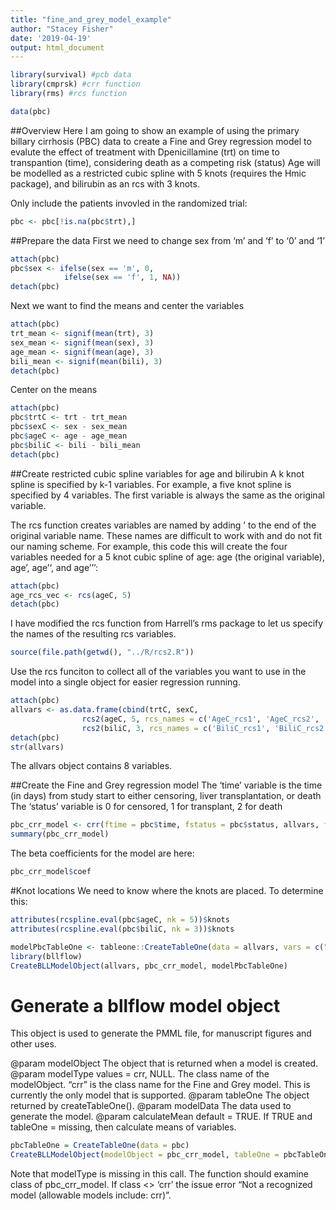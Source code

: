 ```yaml
---
title: "fine_and_grey_model_example"
author: "Stacey Fisher"
date: '2019-04-19'
output: html_document
---
```


```r
library(survival) #pcb data
library(cmprsk) #crr function
library(rms) #rcs function
```

```r
data(pbc)
```

##Overview
Here I am going to show an example of using the primary billary cirrhosis (PBC) data to create a Fine and Grey regression model to evalute the effect of treatment with Dpenicillamine (trt) on time to transpantion (time), considering death as a competing risk (status)
Age will be modelled as a restricted cubic spline with 5 knots (requires the Hmic package), and bilirubin as an rcs with 3 knots.

Only include the patients invovled in the randomized trial:
```r
pbc <- pbc[!is.na(pbc$trt),]
```

##Prepare the data
First we need to change sex from 'm' and 'f' to '0' and '1'
```r
attach(pbc)
pbc$sex <- ifelse(sex == 'm', 0,
            ifelse(sex == 'f', 1, NA))
detach(pbc)
```

Next we want to find the means and center the variables
```r
attach(pbc)
trt_mean <- signif(mean(trt), 3)
sex_mean <- signif(mean(sex), 3)
age_mean <- signif(mean(age), 3)
bili_mean <- signif(mean(bili), 3)
detach(pbc)
```

Center on the means
```r
attach(pbc)
pbc$trtC <- trt - trt_mean
pbc$sexC <- sex - sex_mean
pbc$ageC <- age - age_mean
pbc$biliC <- bili - bili_mean
detach(pbc)
```

##Create restricted cubic spline variables for age and bilirubin
A k knot spline is specified by k-1 variables. For example, a five knot spline is specified by 4 variables. The first variable is always the same as the original variable.

The rcs function creates variables are named by adding ' to the end of the original variable name. These names are difficult to work with and do not fit our naming scheme. For example, this code this will create the four variables needed for a 5 knot cubic spline of age: age (the original variable), age', age'', and age''':

```r
attach(pbc)
age_rcs_vec <- rcs(ageC, 5)
detach(pbc)
```

I have modified the rcs function from Harrell's rms package to let us specify the names of the resulting rcs variables. 

```r
source(file.path(getwd(), "../R/rcs2.R"))
```

Use the rcs funciton to collect all of the variables you want to use in the model into a single object for easier regression running.
```r
attach(pbc)
allvars <- as.data.frame(cbind(trtC, sexC,
                rcs2(ageC, 5, rcs_names = c('AgeC_rcs1', 'AgeC_rcs2', 'AgeC_rcs3', 'AgeC_rcs4')),
                rcs2(biliC, 3, rcs_names = c('BiliC_rcs1', 'BiliC_rcs2'))))
detach(pbc)
str(allvars)
```
The allvars object contains 8 variables.

##Create the Fine and Grey regression model
The 'time' variable is the time (in days) from study start to either censoring, liver transplantation, or death
The 'status' variable is 0 for censored, 1 for transplant, 2 for death
```r
pbc_crr_model <- crr(ftime = pbc$time, fstatus = pbc$status, allvars, failcode = 1, cencode = 0)
summary(pbc_crr_model)
```
The beta coefficients for the model are here:
```r
pbc_crr_model$coef
```

#Knot locations
We need to know where the knots are placed. To determine this:
```r
attributes(rcspline.eval(pbc$ageC, nk = 5))$knots
attributes(rcspline.eval(pbc$biliC, nk = 3))$knots
```
```r
modelPbcTableOne <- tableone::CreateTableOne(data = allvars, vars = c("trtC", "sexC", "AgeC_rcs1", "AgeC_rcs2", "AgeC_rcs3", "AgeC_rcs4", "BiliC_rcs1", "BiliC_rcs2"))
library(bllflow)
CreateBLLModelObject(allvars, pbc_crr_model, modelPbcTableOne)
```

# Generate a bllflow model object
This object is used to generate the PMML file, for manuscript figures and other uses.

@param modelObject The object that is returned when a model is created. 
@param modelType values = crr, NULL. The class name of the modelObject. "crr" is the class name for the Fine and Grey model. This is currently the only model that is supported.
@param tableOne The object returned by createTableOne(). 
@param modelData The data used to generate the model. 
@param calculateMean default = TRUE. If TRUE and tableOne = missing, then calculate means of variables.

```r

pbcTableOne = CreateTableOne(data = pbc)
CreateBLLModelObject(modelObject = pbc_crr_model, tableOne = pbcTableOne, modelData = allvars)

```
Note that modelType is missing in this call. The function should examine class of pbc_crr_model. If class <> 'crr' the issue error "Not a recognized model (allowable models include: crr)".
